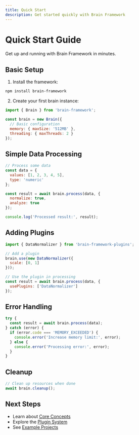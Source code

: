 ```yaml
---
title: Quick Start
description: Get started quickly with Brain Framework
---
```



# Quick Start Guide

Get up and running with Brain Framework in minutes.

## Basic Setup

1. Install the framework:
```bash
npm install brain-framework
```

2. Create your first brain instance:
```javascript
import { Brain } from 'brain-framework';

const brain = new Brain({
  // Basic configuration
  memory: { maxSize: '512MB' },
  threading: { maxThreads: 2 }
});
```

## Simple Data Processing

```javascript
// Process some data
const data = {
  values: [1, 2, 3, 4, 5],
  type: 'numeric'
};

const result = await brain.process(data, {
  normalize: true,
  analyze: true
});

console.log('Processed result:', result);
```

## Adding Plugins

```javascript
import { DataNormalizer } from 'brain-framework-plugins';

// Add a plugin
brain.use(new DataNormalizer({
  scale: [0, 1]
}));

// Use the plugin in processing
const result = await brain.process(data, {
  usePlugins: ['DataNormalizer']
});
```

## Error Handling

```javascript
try {
  const result = await brain.process(data);
} catch (error) {
  if (error.code === 'MEMORY_EXCEEDED') {
    console.error('Increase memory limit:', error);
  } else {
    console.error('Processing error:', error);
  }
}
```

## Cleanup

```javascript
// Clean up resources when done
await brain.cleanup();
```

## Next Steps

- Learn about [Core Concepts](/core-concepts/overview)
- Explore the [Plugin System](/plugins/overview)
- See [Example Projects](/examples/basic)